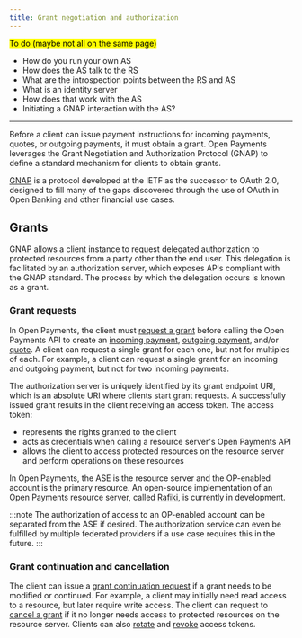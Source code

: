 ```yaml
---
title: Grant negotiation and authorization
---
```


<mark>To do (maybe not all on the same page)</mark>

- How do you run your own AS
- How does the AS talk to the RS
- What are the introspection points between the RS and AS
- What is an identity server
- How does that work with the AS
- Initiating a GNAP interaction with the AS?

<hr />

Before a client can issue payment instructions for incoming payments, quotes, or outgoing payments, it must obtain a grant. Open Payments leverages the Grant Negotiation and Authorization Protocol (GNAP) to define a standard mechanism for clients to obtain grants.

[GNAP](https://datatracker.ietf.org/doc/html/draft-ietf-gnap-core-protocol) is a protocol developed at the IETF as the successor to OAuth 2.0, designed to fill many of the gaps discovered through the use of OAuth in Open Banking and other financial use cases.

## Grants

GNAP allows a client instance to request delegated authorization to protected resources from a party other than the end user. This delegation is facilitated by an authorization server, which exposes APIs compliant with the GNAP standard. The process by which the delegation occurs is known as a grant.

### Grant requests

In Open Payments, the client must [request a grant](/apis/auth-server/operations/post-request) before calling the Open Payments API to create an [incoming payment](/apis/resource-server/operations/create-incoming-payment), [outgoing payment](/apis/resource-server/operations/create-outgoing-payment), and/or [quote](/apis/resource-server/operations/create-quote). A client can request a single grant for each one, but not for multiples of each. For example, a client can request a single grant for an incoming and outgoing payment, but not for two incoming payments.

The authorization server is uniquely identified by its grant endpoint URI, which is an absolute URI where clients start grant requests. A successfully issued grant results in the client receiving an access token. The access token:

- represents the rights granted to the client
- acts as credentials when calling a resource server's Open Payments API
- allows the client to access protected resources on the resource server and perform operations on these resources

In Open Payments, the ASE is the resource server and the OP-enabled account is the primary resource. An open-source implementation of an Open Payments resource server, called [Rafiki](https://rafiki.dev), is currently in development.

:::note
The authorization of access to an OP-enabled account can be separated from the ASE if desired. The authorization service can even be fulfilled by multiple federated providers if a use case requires this in the future.
:::

### Grant continuation and cancellation

The client can issue a [grant continuation request](/apis/auth-server/operations/post-continue) if a grant needs to be modified or continued. For example, a client may initially need read access to a resource, but later require write access. The client can request to [cancel a grant](/apis/auth-server/operations/delete-continue) if it no longer needs access to protected resources on the resource server. Clients can also [rotate](/apis/auth-server/operations/post-token) and [revoke](/apis/auth-server/operations/delete-token) access tokens.
